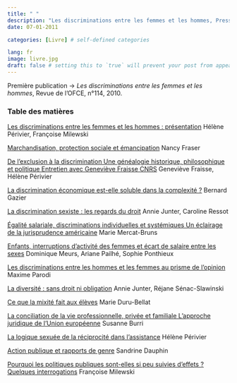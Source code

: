 ```yaml
---
title: " "
description: "Les discriminations entre les femmes et les hommes, Presses de Sciences Po, avec Françoise Milewski, 2011. ISBN: 9782724612011"
date: 07-01-2011

categories: [Livre] # self-defined categories

lang: fr
image: livre.jpg
draft: false # setting this to `true` will prevent your post from appearing on your listing page until you're ready!
---
```


Première publication -\> *Les discriminations entre les femmes et les hommes*, Revue de l'OFCE, n°114, 2010.

### Table des matières

[Les discriminations entre les femmes et les hommes : présentation](https://www.ofce.sciences-po.fr/pdf/revue/1-114.pdf) Hélène Périvier, Françoise Milewski

[Marchandisation, protection sociale et émancipation](https://www.ofce.sciences-po.fr/pdf/revue/2-114.pdf) Nancy Fraser

[De l'exclusion à la discrimination Une généalogie historique, philosophique et politique Entretien avec Geneviève Fraisse CNRS](https://www.ofce.sciences-po.fr/pdf/revue/3-114.pdf) Geneviève Fraisse, Hélène Périvier

[La discrimination économique est-elle soluble dans la complexité ?](https://www.ofce.sciences-po.fr/pdf/revue/4-114.pdf) Bernard Gazier

[La discrimination sexiste : les regards du droit](https://www.ofce.sciences-po.fr/pdf/revue/5-114.pdf) Annie Junter, Caroline Ressot

[Égalité salariale, discriminations individuelles et systémiques Un éclairage de la jurisprudence américaine](https://www.ofce.sciences-po.fr/pdf/revue/6-114.pdf) Marie Mercat-Bruns

[Enfants, interruptions d'activité des femmes et écart de salaire entre les sexes](https://www.ofce.sciences-po.fr/pdf/revue/7-114.pdf) Dominique Meurs, Ariane Pailhé, Sophie Ponthieux

[Les discriminations entre les hommes et les femmes au prisme de l'opinion](https://www.ofce.sciences-po.fr/pdf/revue/8-114.pdf) Maxime Parodi

[La diversité : sans droit ni obligation](https://www.ofce.sciences-po.fr/pdf/revue/9-114.pdf) Annie Junter, Réjane Sénac-Slawinski

[Ce que la mixité fait aux élèves](https://www.ofce.sciences-po.fr/pdf/revue/10-114.pdf) Marie Duru-Bellat

[La conciliation de la vie professionnelle, privée et familiale L'approche juridique de l'Union européenne](https://www.ofce.sciences-po.fr/pdf/revue/11-114.pdf) Susanne Burri

[La logique sexuée de la réciprocité dans l'assistance](https://www.ofce.sciences-po.fr/pdf/revue/12-114.pdf) Hélène Périvier

[Action publique et rapports de genre](https://www.ofce.sciences-po.fr/pdf/revue/13-114.pdf) Sandrine Dauphin

[Pourquoi les politiques publiques sont-elles si peu suivies d'effets ? Quelques interrogations](https://www.ofce.sciences-po.fr/pdf/revue/14-114.pdf) Françoise Milewski

\
